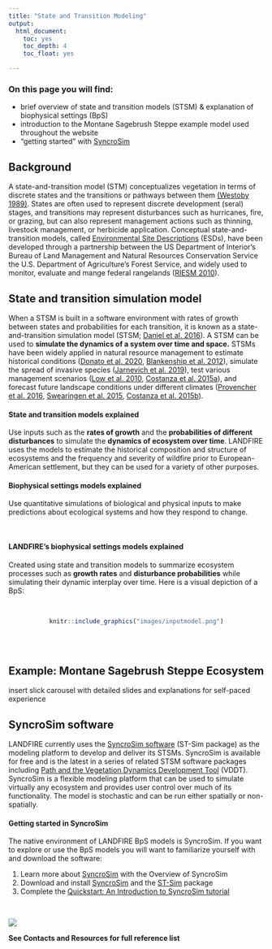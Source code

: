 ```yaml
---
title: "State and Transition Modeling"
output:
  html_document:
    toc: yes
    toc_depth: 4
    toc_float: yes

---
```


### On this page you will find:
+ brief overview of state and transition models (STSM) & explanation of biophysical settings (BpS) 
+ introduction to the Montane Sagebrush Steppe example model used throughout the website 
+ "getting started" with [SyncroSim](https://syncrosim.com/)

## Background

A state-and-transition model (STM) conceptualizes vegetation in terms of discrete states and the transitions or pathways between them [(Westoby 1989)](http://rangelandarchive.ucdavis.edu/files/187350.pdf). States are often used to represent discrete development (seral) stages, and transitions may represent disturbances such as hurricanes, fire, or grazing, but can also represent management actions such as thinning, livestock management, or herbicide application. Conceptual state-and-transition models, called [Environmental Site Descriptions](https://www.nrcs.usda.gov/wps/portal/nrcs/main/national/technical/ecoscience/desc/) (ESDs), have been developed through a partnership between the US Department of Interior’s Bureau of Land Management and Natural Resources Conservation Service the U.S. Department of Agriculture’s Forest Service, and widely used to monitor, evaluate and mange federal rangelands ([RIESM 2010](https://directives.sc.egov.usda.gov/OpenNonWebContent.aspx?content=27123.wba)).

## State and transition simulation model

When a STSM is built in a software environment with rates of growth between states and probabilities for each transition, it is known as a state-and-transition simulation model (STSM; [Daniel et al. 2016](https://besjournals.onlinelibrary.wiley.com/doi/pdf/10.1111/2041-210X.12597)). A STSM can be used to **simulate the dynamics of a system over time and space.** STSMs have been widely applied in natural resource management to estimate historical conditions ([Donato et al. 2020](https://esajournals.onlinelibrary.wiley.com/doi/epdf/10.1002/eap.2013), [Blankenship et al. 2012](https://www.fs.fed.us/pnw/pubs/pnw_gtr869/pnw_gtr869_004.pdf)), simulate the spread of invasive species ([Jarnevich et al. 2019](https://esajournals.onlinelibrary.wiley.com/doi/full/10.1002/ecs2.2730)), test various management scenarios ([Low et al. 2010](https://www.conservationgateway.org/Documents/Enhanced%20conservation%20action%20planning_assessing%20landscape%20condition.pdf), [Costanza et al. 2015a](https://www.aimspress.com/article/10.3934/environsci.2015.2.180)), and forecast future landscape conditions under different climates ([Provencher et al. 2016](https://www.springer.com/gp/book/9783319249285), [Swearingen et al. 2015](https://www.aimspress.com/fileOther/PDF/environmental/201503737.pdf), [Costanza et al. 2015b](https://www.sciencedirect.com/science/article/pii/S0301479714006112)). 

#### State and transition models explained 
Use inputs such as the **rates of growth** and the **probabilities of different disturbances** to simulate the **dynamics of ecosystem over time**. LANDFIRE uses the models to estimate the historical composition and structure of ecosystems and the frequency and severity of wildfire prior to European-American settlement, but they can be used for a variety of other purposes.

#### Biophysical settings models explained
Use quantitative simulations of biological and physical inputs to make predictions about ecological systems and how they respond to change. 

<br>
<style>
div.blue { background-color:#cde6c8; border-radius: 5px; padding: 20px;}
</style>
<div class = "blue">
#### LANDFIRE's biophysical settings models explained
Created using state and transition models to summarize ecosystem processes such as **growth rates** and **disturbance probabilities** while simulating their dynamic interplay over time. Here is a visual depiction of a BpS:
</div>
<br>

<center>
```r
knitr::include_graphics("images/inputmodel.png")

```
</center>
<br>
</br>

## Example: Montane Sagebrush Steppe Ecosystem 

insert slick carousel with detailed slides and explanations for self-paced experience

## SyncroSim software

LANDFIRE currently uses the [SyncroSim software](https://syncrosim.com/) (ST-Sim package) as the modeling platform to develop and deliver its STSMs. SyncroSim is available for free and is the latest in a series of related STSM software packages including [Path and the Vegetation Dynamics Development Tool](https://essa.com/explore-essa/tools/vddt/) (VDDT). SyncroSim is a flexible modeling platform that can be used to simulate virtually any ecosystem and provides user control over much of its functionality. The model is stochastic and can be run either spatially or non-spatially. 

#### Getting started in SyncroSim

The native environment of LANDFIRE BpS models is SyncroSim. If you want to explore or use the BpS models you will want to familiarize yourself with and download the software:

1. Learn more about [SyncroSim](https://syncrosim.com/) with the Overview of SyncroSim
2. Download and install [SyncroSim](https://syncrosim.com/) and the [ST-Sim](https://syncrosim.com/packages/) package
3. Complete the [Quickstart: An Introduction to SyncroSim tutorial](http://docs.syncrosim.com/getting_started/quickstart.html)

<br>

[![](images/cropped-SyncroSim-Logo.png)](https://syncrosim.com/)
<br>

**See Contacts and Resources for full reference list**
